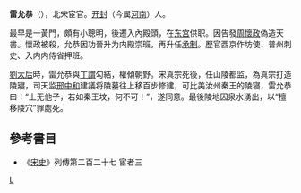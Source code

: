 {{Infobox_Person
| name =雷允恭
|image=
| caption=
|box_width=170px
|occupation= 宦官
| period = 11世紀
|birth_name=
| other_names = 
| Sex =男
|birth_date=?
|birth_place=[[开封|开封]]
|death_date= ?
|death_place=[[开封|开封]]
| nationality =[[北宋|北宋]]
| residence =
| party =
| religion =
| spouse = 
| relatives =
|education=
| past =黃門<br>內殿頭<br>内殿崇班<br>[[承制|承制]]<br>西京作坊使、普州刺史、入内内侍省押班<br>山陵都监
| work =告發[[周懷政|周懷政]]
| award = 
}}
'''雷允恭'''（{{bd|?||?||}}），北宋宦官。[[开封|开封]]（今属[[河南|河南]]）人。

最早是一黃門，頗有小聰明，後遷入內殿頭，在[[东宫|东宫]]供职。因告發[[周懷政|周懷政]]偽造天書。懷政被殺，允恭因功晉升为内殿崇班，再升任[[承制|承制]]。歷官西京作坊使、普州刺史、入内内侍省押班。

[[劉娥|劉太后]]時，雷允恭與[[丁謂|丁謂]]勾結，權傾朝野。宋真宗死後，任山陵都监，為真宗打造陵寢，司天监[[邢中和|邢中和]]建議将陵墓往上移百步修建，可比美汝州秦王的陵寝，雷允恭曰：“上无他子，若如秦王坟，何不可！”，遂同意。最後陵地因泉水湧出，以“擅移陵穴”罪處死。

==參考書目==
* 《[[宋史|宋史]]》列傳第二百二十七  宦者三

{{宋朝人物小作品}}
[[category:宋朝宦官|L]]